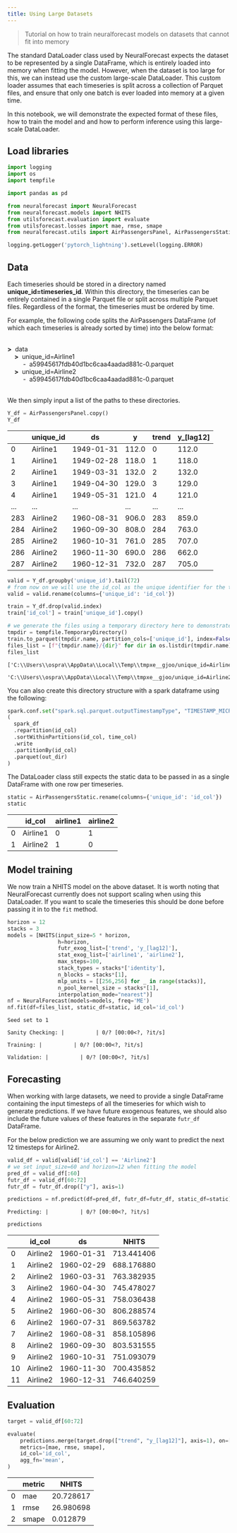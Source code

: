 ```yaml
---
title: Using Large Datasets
---
```


> Tutorial on how to train neuralforecast models on datasets that cannot
> fit into memory

The standard DataLoader class used by NeuralForecast expects the dataset
to be represented by a single DataFrame, which is entirely loaded into
memory when fitting the model. However, when the dataset is too large
for this, we can instead use the custom large-scale DataLoader. This
custom loader assumes that each timeseries is split across a collection
of Parquet files, and ensure that only one batch is ever loaded into
memory at a given time.

In this notebook, we will demonstrate the expected format of these
files, how to train the model and and how to perform inference using
this large-scale DataLoader.

## Load libraries

```python
import logging
import os
import tempfile

import pandas as pd

from neuralforecast import NeuralForecast
from neuralforecast.models import NHITS
from utilsforecast.evaluation import evaluate
from utilsforecast.losses import mae, rmse, smape
from neuralforecast.utils import AirPassengersPanel, AirPassengersStatic
```


```python
logging.getLogger('pytorch_lightning').setLevel(logging.ERROR)
```

## Data

Each timeseries should be stored in a directory named
**unique_id=timeseries_id**. Within this directory, the timeseries can
be entirely contained in a single Parquet file or split across multiple
Parquet files. Regardless of the format, the timeseries must be ordered
by time.

For example, the following code splits the AirPassengers DataFrame (of
which each timeseries is already sorted by time) into the below format:
<br/> <br/>

**\>**  data  
    **\>**  unique_id=Airline1  
         -  a59945617fdb40d1bc6caa4aadad881c-0.parquet  
    **\>**  unique_id=Airline2  
         -  a59945617fdb40d1bc6caa4aadad881c-0.parquet

<br/> We then simply input a list of the paths to these directories.

```python
Y_df = AirPassengersPanel.copy()
Y_df
```

|     | unique_id | ds         | y     | trend | y\_\[lag12\] |
|-----|-----------|------------|-------|-------|--------------|
| 0   | Airline1  | 1949-01-31 | 112.0 | 0     | 112.0        |
| 1   | Airline1  | 1949-02-28 | 118.0 | 1     | 118.0        |
| 2   | Airline1  | 1949-03-31 | 132.0 | 2     | 132.0        |
| 3   | Airline1  | 1949-04-30 | 129.0 | 3     | 129.0        |
| 4   | Airline1  | 1949-05-31 | 121.0 | 4     | 121.0        |
| ... | ...       | ...        | ...   | ...   | ...          |
| 283 | Airline2  | 1960-08-31 | 906.0 | 283   | 859.0        |
| 284 | Airline2  | 1960-09-30 | 808.0 | 284   | 763.0        |
| 285 | Airline2  | 1960-10-31 | 761.0 | 285   | 707.0        |
| 286 | Airline2  | 1960-11-30 | 690.0 | 286   | 662.0        |
| 287 | Airline2  | 1960-12-31 | 732.0 | 287   | 705.0        |

```python
valid = Y_df.groupby('unique_id').tail(72)
# from now on we will use the id_col as the unique identifier for the timeseries (this is because we are using the unique_id column to partition the data into parquet files)
valid = valid.rename(columns={'unique_id': 'id_col'})

train = Y_df.drop(valid.index)
train['id_col'] = train['unique_id'].copy()

# we generate the files using a temporary directory here to demonstrate the expected file structure
tmpdir = tempfile.TemporaryDirectory()
train.to_parquet(tmpdir.name, partition_cols=['unique_id'], index=False)
files_list = [f"{tmpdir.name}/{dir}" for dir in os.listdir(tmpdir.name)]
files_list
```

``` text
['C:\\Users\\ospra\\AppData\\Local\\Temp\\tmpxe__gjoo/unique_id=Airline1',
 'C:\\Users\\ospra\\AppData\\Local\\Temp\\tmpxe__gjoo/unique_id=Airline2']
```

You can also create this directory structure with a spark dataframe
using the following:

```python
spark.conf.set("spark.sql.parquet.outputTimestampType", "TIMESTAMP_MICROS")
(
  spark_df
  .repartition(id_col)
  .sortWithinPartitions(id_col, time_col)
  .write
  .partitionBy(id_col)
  .parquet(out_dir)
)
```

The DataLoader class still expects the static data to be passed in as a
single DataFrame with one row per timeseries.

```python
static = AirPassengersStatic.rename(columns={'unique_id': 'id_col'})
static
```

|     | id_col   | airline1 | airline2 |
|-----|----------|----------|----------|
| 0   | Airline1 | 0        | 1        |
| 1   | Airline2 | 1        | 0        |

## Model training

We now train a NHITS model on the above dataset. It is worth noting that
NeuralForecast currently does not support scaling when using this
DataLoader. If you want to scale the timeseries this should be done
before passing it in to the `fit` method.

```python
horizon = 12
stacks = 3
models = [NHITS(input_size=5 * horizon,
                h=horizon,
                futr_exog_list=['trend', 'y_[lag12]'],
                stat_exog_list=['airline1', 'airline2'],
                max_steps=100,
                stack_types = stacks*['identity'],
                n_blocks = stacks*[1],
                mlp_units = [[256,256] for _ in range(stacks)],
                n_pool_kernel_size = stacks*[1],
                interpolation_mode="nearest")]
nf = NeuralForecast(models=models, freq='ME')
nf.fit(df=files_list, static_df=static, id_col='id_col')
```

``` text
Seed set to 1
```

``` text
Sanity Checking: |          | 0/? [00:00<?, ?it/s]
```

``` text
Training: |          | 0/? [00:00<?, ?it/s]
```

``` text
Validation: |          | 0/? [00:00<?, ?it/s]
```

## Forecasting

When working with large datasets, we need to provide a single DataFrame
containing the input timesteps of all the timeseries for which wish to
generate predictions. If we have future exogenous features, we should
also include the future values of these features in the separate
`futr_df` DataFrame.

For the below prediction we are assuming we only want to predict the
next 12 timesteps for Airline2.

```python
valid_df = valid[valid['id_col'] == 'Airline2']
# we set input_size=60 and horizon=12 when fitting the model
pred_df = valid_df[:60]
futr_df = valid_df[60:72]
futr_df = futr_df.drop(["y"], axis=1)

predictions = nf.predict(df=pred_df, futr_df=futr_df, static_df=static)
```

``` text
Predicting: |          | 0/? [00:00<?, ?it/s]
```

```python
predictions
```

|     | id_col   | ds         | NHITS      |
|-----|----------|------------|------------|
| 0   | Airline2 | 1960-01-31 | 713.441406 |
| 1   | Airline2 | 1960-02-29 | 688.176880 |
| 2   | Airline2 | 1960-03-31 | 763.382935 |
| 3   | Airline2 | 1960-04-30 | 745.478027 |
| 4   | Airline2 | 1960-05-31 | 758.036438 |
| 5   | Airline2 | 1960-06-30 | 806.288574 |
| 6   | Airline2 | 1960-07-31 | 869.563782 |
| 7   | Airline2 | 1960-08-31 | 858.105896 |
| 8   | Airline2 | 1960-09-30 | 803.531555 |
| 9   | Airline2 | 1960-10-31 | 751.093079 |
| 10  | Airline2 | 1960-11-30 | 700.435852 |
| 11  | Airline2 | 1960-12-31 | 746.640259 |

## Evaluation

```python
target = valid_df[60:72]
```


```python
evaluate(
    predictions.merge(target.drop(["trend", "y_[lag12]"], axis=1), on=['id_col', 'ds']),
    metrics=[mae, rmse, smape],
    id_col='id_col',
    agg_fn='mean',
)
```

|     | metric | NHITS     |
|-----|--------|-----------|
| 0   | mae    | 20.728617 |
| 1   | rmse   | 26.980698 |
| 2   | smape  | 0.012879  |

